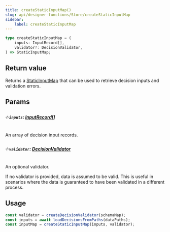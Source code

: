 ```yaml
---
title: createStaticInputMap()
slug: api/designer-functions/Store/createStaticInputMap
sidebar:
    label: createStaticInputMap
---
```


```ts
type createStaticInputMap = (
    inputs: InputRecord[],
    validator?: DecisionValidator,
) => StaticInputMap;
```

## Return value

Returns a [StaticInputMap](/api/designer-functions/Types/StaticInputMap)
that can be used to retrieve decision inputs and validation errors.

## Params

##### ༶ `inputs`: [InputRecord](/api/designer-decisions/Types/InputRecord)[]

An array of decision input records.

##### ༶ `validator`: [DecisionValidator](/api/designer-functions/Types/DecisionValidator)

An optional validator.

If no validator is provided, data is assumed to be valid. This is useful
in scenarios where the data is guaranteed to have been validated in a different process.

## Usage

```ts
const validator = createDecisionValidator(schemaMap);
const inputs = await loadDecisionsFromPaths(dataPaths);
const inputMap = createStaticInputMap(inputs, validator);
```
